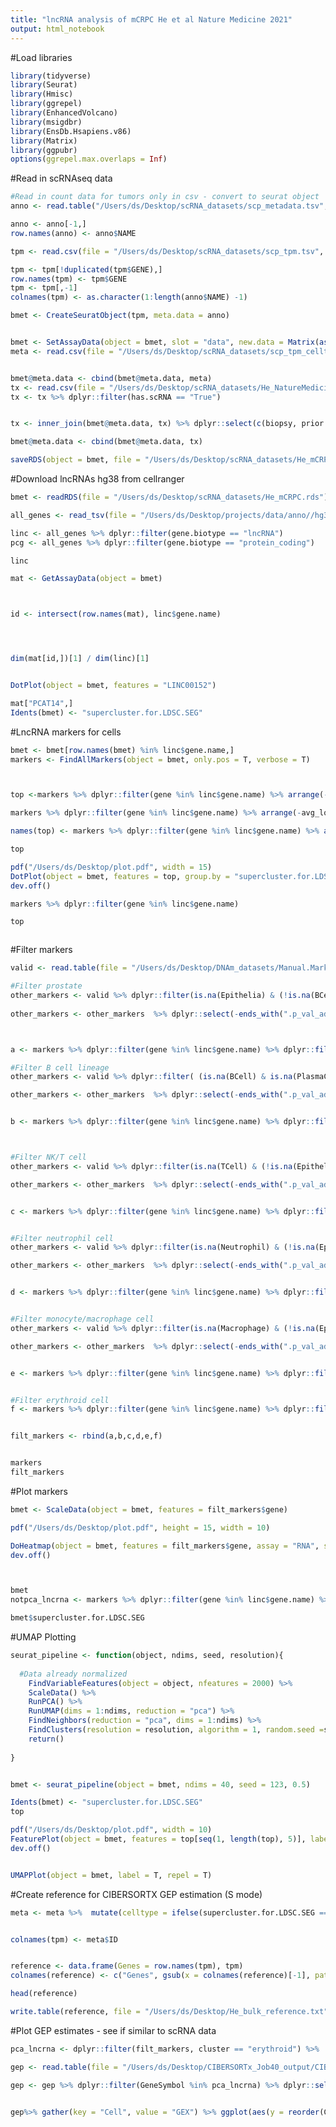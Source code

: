 ```yaml
---
title: "lncRNA analysis of mCRPC He et al Nature Medicine 2021"
output: html_notebook
---
```

#Load libraries
```r

library(tidyverse)
library(Seurat)
library(Hmisc)
library(ggrepel)
library(EnhancedVolcano)
library(msigdbr)
library(EnsDb.Hsapiens.v86)
library(Matrix)
library(ggpubr)
options(ggrepel.max.overlaps = Inf)

```

#Read in scRNAseq data
```r
#Read in count data for tumors only in csv - convert to seurat object
anno <- read.table("/Users/ds/Desktop/scRNA_datasets/scp_metadata.tsv", sep = "\t", header = T)  

anno <- anno[-1,]
row.names(anno) <- anno$NAME

tpm <- read.csv(file = "/Users/ds/Desktop/scRNA_datasets/scp_tpm.tsv", sep = "\t", header = TRUE)

tpm <- tpm[!duplicated(tpm$GENE),]
row.names(tpm) <- tpm$GENE
tpm <- tpm[,-1]
colnames(tpm) <- as.character(1:length(anno$NAME) -1)

bmet <- CreateSeuratObject(tpm, meta.data = anno)


bmet <- SetAssayData(object = bmet, slot = "data", new.data = Matrix(as.matrix(log1p(tpm)), sparse = T))
meta <- read.csv(file = "/Users/ds/Desktop/scRNA_datasets/scp_tpm_celltypes.csv")


bmet@meta.data <- cbind(bmet@meta.data, meta)
tx <- read.csv(file = "/Users/ds/Desktop/scRNA_datasets/He_NatureMedicine_tx.csv")
tx <- tx %>% dplyr::filter(has.scRNA == "True")


tx <- inner_join(bmet@meta.data, tx) %>% dplyr::select(c(biopsy, prior.enzalutamide, prior.abiraterone, prior.taxane, prior.platinum, prior.sipuleucel.T))

bmet@meta.data <- cbind(bmet@meta.data, tx)

saveRDS(object = bmet, file = "/Users/ds/Desktop/scRNA_datasets/He_mCRPC.rds")

```



#Download lncRNAs hg38 from cellranger
```r

bmet <- readRDS(file = "/Users/ds/Desktop/scRNA_datasets/He_mCRPC.rds")

all_genes <- read_tsv(file = "/Users/ds/Desktop/projects/data/anno//hg38.genes.meta.tsv")

linc <- all_genes %>% dplyr::filter(gene.biotype == "lncRNA")
pcg <- all_genes %>% dplyr::filter(gene.biotype == "protein_coding")

linc

mat <- GetAssayData(object = bmet)



id <- intersect(row.names(mat), linc$gene.name)




dim(mat[id,])[1] / dim(linc)[1]


DotPlot(object = bmet, features = "LINC00152")

mat["PCAT14",]
Idents(bmet) <- "supercluster.for.LDSC.SEG"


```



#LncRNA markers for cells
```r

bmet <- bmet[row.names(bmet) %in% linc$gene.name,]
markers <- FindAllMarkers(object = bmet, only.pos = T, verbose = T)



top <-markers %>% dplyr::filter(gene %in% linc$gene.name) %>% arrange(-avg_log2FC) %>% group_by(cluster) %>% dplyr::filter(pct.1 >= 0.25) %>% dplyr::slice(1:5) %>% .$gene

markers %>% dplyr::filter(gene %in% linc$gene.name) %>% arrange(-avg_log2FC) %>% group_by(cluster)  %>% dplyr::filter(cluster == "tumor")

names(top) <- markers %>% dplyr::filter(gene %in% linc$gene.name) %>% arrange(-avg_log2FC) %>% group_by(cluster) %>% dplyr::filter(pct.1 >= 0.25) %>% dplyr::slice(1:5) %>% .$cluster

top

pdf("/Users/ds/Desktop/plot.pdf", width = 15)
DotPlot(object = bmet, features = top, group.by = "supercluster.for.LDSC.SEG") + theme(axis.text.x = element_text(angle = 90, vjust = 0.5, hjust=1)) + coord_flip()
dev.off()

markers %>% dplyr::filter(gene %in% linc$gene.name)

top



```

#Filter markers
```r
valid <- read.table(file = "/Users/ds/Desktop/DNAm_datasets/Manual.Marker.modify.txt", header = T)

#Filter prostate
other_markers <- valid %>% dplyr::filter(is.na(Epithelia) & (!is.na(BCell) | !is.na(DC)   | !is.na(Endothelia) | !is.na(Fibroblast) | !is.na(Macrophage) | !is.na(MastCell) | !is.na(Myofib) |  !is.na(Neutrophil) | !is.na(pDC) | !is.na(PlasmaCell) | !is.na(TCell)   )) 
  
other_markers <- other_markers  %>% dplyr::select(-ends_with(".p_val_adj")) %>% gather(key  = "Cell", value = "logFC", -markers.gene) %>% group_by(Cell) %>% dplyr::filter(logFC>1) %>% .$markers.gene %>% unique()



a <- markers %>% dplyr::filter(gene %in% linc$gene.name) %>% dplyr::filter(cluster == "tumor" & p_val_adj < 0.1) %>% dplyr::filter(! gene %in% other_markers) %>% arrange(-avg_log2FC) %>% dplyr::filter(pct.1 >= 0.1) 

#Filter B cell lineage
other_markers <- valid %>% dplyr::filter( (is.na(BCell) & is.na(PlasmaCell))   & (!is.na(Epithelia) | !is.na(DC)   | !is.na(Endothelia) | !is.na(Fibroblast) | !is.na(Macrophage) | !is.na(MastCell) | !is.na(Myofib) |  !is.na(Neutrophil) | !is.na(pDC) |  !is.na(TCell)   )) 

other_markers <- other_markers  %>% dplyr::select(-ends_with(".p_val_adj")) %>% gather(key  = "Cell", value = "logFC", -markers.gene) %>% group_by(Cell) %>% dplyr::filter(logFC>1) %>% .$markers.gene %>% unique()


b <- markers %>% dplyr::filter(gene %in% linc$gene.name) %>% dplyr::filter(cluster == "B lineage" & p_val_adj < 0.1) %>% dplyr::filter(! gene %in% other_markers) %>% arrange(-avg_log2FC) %>% dplyr::filter(pct.1 >= 0.1)



#Filter NK/T cell
other_markers <- valid %>% dplyr::filter(is.na(TCell) & (!is.na(Epithelia) | !is.na(DC)   | !is.na(Endothelia) | !is.na(Fibroblast) | !is.na(Macrophage) | !is.na(MastCell) | !is.na(Myofib) |  !is.na(Neutrophil) | !is.na(pDC) | !is.na(PlasmaCell) | !is.na(BCell)   )) 

other_markers <- other_markers  %>% dplyr::select(-ends_with(".p_val_adj")) %>% gather(key  = "Cell", value = "logFC", -markers.gene) %>% group_by(Cell) %>% dplyr::filter(logFC>1) %>% .$markers.gene %>% unique()


c <- markers %>% dplyr::filter(gene %in% linc$gene.name) %>% dplyr::filter(cluster == "NK/T" & p_val_adj < 0.1) %>% dplyr::filter(! gene %in% other_markers) %>% arrange(-avg_log2FC) %>% dplyr::filter(pct.1 >= 0.1)


#Filter neutrophil cell
other_markers <- valid %>% dplyr::filter(is.na(Neutrophil) & (!is.na(Epithelia) | !is.na(DC)   | !is.na(Endothelia) | !is.na(Fibroblast) | !is.na(Macrophage) | !is.na(MastCell) | !is.na(Myofib) |  !is.na(TCell) | !is.na(pDC) | !is.na(PlasmaCell) | !is.na(BCell)   )) 

other_markers <- other_markers  %>% dplyr::select(-ends_with(".p_val_adj")) %>% gather(key  = "Cell", value = "logFC", -markers.gene) %>% group_by(Cell) %>% dplyr::filter(logFC>1) %>% .$markers.gene %>% unique()


d <- markers %>% dplyr::filter(gene %in% linc$gene.name) %>% dplyr::filter(cluster == "neutrophil" & p_val_adj < 0.1) %>% dplyr::filter(! gene %in% other_markers) %>% arrange(-avg_log2FC) %>% dplyr::filter(pct.1 >= 0.1)


#Filter monocyte/macrophage cell
other_markers <- valid %>% dplyr::filter(is.na(Macrophage) & (!is.na(Epithelia) | !is.na(DC)   | !is.na(Endothelia) | !is.na(Fibroblast) | !is.na(Neutrophil) | !is.na(MastCell) | !is.na(Myofib) |  !is.na(TCell) | !is.na(pDC) | !is.na(PlasmaCell) | !is.na(BCell)   )) 

other_markers <- other_markers  %>% dplyr::select(-ends_with(".p_val_adj")) %>% gather(key  = "Cell", value = "logFC", -markers.gene) %>% group_by(Cell) %>% dplyr::filter(logFC>1) %>% .$markers.gene %>% unique()


e <- markers %>% dplyr::filter(gene %in% linc$gene.name) %>% dplyr::filter(cluster == "monocyte/macrophage" & p_val_adj < 0.1) %>% dplyr::filter(! gene %in% other_markers) %>% arrange(-avg_log2FC) %>% dplyr::filter(pct.1 >= 0.1)


#Filter erythroid cell
f <- markers %>% dplyr::filter(gene %in% linc$gene.name) %>% dplyr::filter(cluster == "erythroid" & p_val_adj < 0.1) %>% arrange(-avg_log2FC) %>% dplyr::filter(pct.1 >= 0.1)


filt_markers <- rbind(a,b,c,d,e,f)


markers
filt_markers 
```


#Plot markers
```r

bmet <- ScaleData(object = bmet, features = filt_markers$gene)

pdf("/Users/ds/Desktop/plot.pdf", height = 15, width = 10)

DoHeatmap(object = bmet, features = filt_markers$gene, assay = "RNA", slot = "scale.data"  )+ theme(axis.text.y = element_text(size = 0)) 
dev.off()



bmet
notpca_lncrna <- markers %>% dplyr::filter(gene %in% linc$gene.name) %>% arrange(-avg_log2FC) %>% dplyr::filter(!gene %in% pca_lncrna & p_val_adj < 0.1) %>% dplyr::filter(pct.1 >= 0.1) %>% .$gene

bmet$supercluster.for.LDSC.SEG


```


#UMAP Plotting
```r


seurat_pipeline <- function(object, ndims, seed, resolution){
  
  #Data already normalized 
    FindVariableFeatures(object = object, nfeatures = 2000) %>% 
    ScaleData() %>%
    RunPCA() %>% 
    RunUMAP(dims = 1:ndims, reduction = "pca") %>% 
    FindNeighbors(reduction = "pca", dims = 1:ndims) %>% 
    FindClusters(resolution = resolution, algorithm = 1, random.seed =seed) %>% 
    return()
  
}


bmet <- seurat_pipeline(object = bmet, ndims = 40, seed = 123, 0.5)

Idents(bmet) <- "supercluster.for.LDSC.SEG"
top

pdf("/Users/ds/Desktop/plot.pdf", width = 10)
FeaturePlot(object = bmet, features = top[seq(1, length(top), 5)], label = T, repel = T)
dev.off()


UMAPPlot(object = bmet, label = T, repel = T)
```



#Create reference for CIBERSORTX GEP estimation (S mode)
```r


meta <- meta %>%  mutate(celltype = ifelse(supercluster.for.LDSC.SEG == "NK/T", "NK_T.", ifelse(supercluster.for.LDSC.SEG == "monocyte/macrophage", "monocyte_macrophage.",ifelse(supercluster.for.LDSC.SEG == "B lineage", "B.",ifelse(supercluster.for.LDSC.SEG == "tumor", "tumor.", ifelse(supercluster.for.LDSC.SEG == "erythroid", "erythroid.", supercluster.for.LDSC.SEG)) ) ))) %>% group_by(celltype) %>% mutate(ID = paste0(celltype, 1:n())) 


colnames(tpm) <- meta$ID


reference <- data.frame(Genes = row.names(tpm), tpm)
colnames(reference) <- c("Genes", gsub(x = colnames(reference)[-1], pattern = ".[0-9]*$", replacement = ""))

head(reference)

write.table(reference, file = "/Users/ds/Desktop/He_bulk_reference.txt", quote = F, row.names = F, sep = "\t" )


```

#Plot GEP estimates - see if similar to scRNA data
```r

pca_lncrna <- dplyr::filter(filt_markers, cluster == "erythroid") %>% .$gene

gep <- read.table(file = "/Users/ds/Desktop/CIBERSORTx_Job40_output/CIBERSORTxGEP_Job40_GEPs.txt", header = T)

gep <- gep %>% dplyr::filter(GeneSymbol %in% pca_lncrna) %>% dplyr::select(-GeneSymbol) %>% log1p() 


gep%>% gather(key = "Cell", value = "GEX") %>% ggplot(aes(y = reorder(Cell, GEX),x = GEX, fill = Cell))  + geom_boxplot(width = 0.5, alpha  = 0.5)


```


